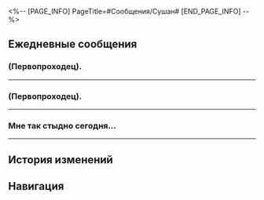 <%-- [PAGE_INFO]
PageTitle=#Сообщения/Сушан#
[END_PAGE_INFO] --%>
{{Сообщение Инфобокс
|id          = 1206
|Изображение = Персонаж Сушан Иконка.png
|Тип         = Персонаж
|Отправитель = Сушан
|ПодписьСоо  = Какая болезнь вызывает сонливость во время чтения?
|Фракция     = Лофу Сяньчжоу
}}

==Ежедневные сообщения==
===(Первопроходец).===
{{Сообщения|текст =
:'''Сушан:''' (Первопроходец).
:'''Сушан:''' Наконец-то я смогла связаться с тобой.
:'''Сушан:''' Я слышала, ты {{MC|ж=прибыла|м=прибыл}} на Лофу из другого мира...
:'''Сушан:''' Можешь помочь мне?
:'''Сушан:''' Я в бешенстве.
:{Выбор} Почему?
:'''(Первопроходец):''' Почему?
:'''(Первопроходец):''' Рассказывай.
:'''Сушан:''' [[Файл:Стикер ГПП 07 Пом-Пом 02.png|80px|&lbrack;Плач&rbrack;]]
:'''Сушан:''' Я уже давно состою в Облачных Рыцарях Лофу.
:'''Сушан:''' Но кроме патрулей я ничем не занимаюсь.
:'''Сушан:''' Когда я стану достойным Облачным Рыцарем?
:{Выбор} Ты уже достойна.
::'''(Первопроходец):''' Внимательно патрулируй и выполняй задания, этого хватит.
::'''Сушан:''' Да не в этом дело. Все мечтают стать легендой.
::'''Сушан:''' Моя мама с детства рассказывала мне о героических подвигах Облачных Рыцарей, так что мечты о величии укоренились во мне.
:{Выбор} Так это же хорошо, когда всё спокойно.
::'''(Первопроходец):''' Так это же хорошо, когда всё спокойно. Значит, не зря патрулируешь.
::'''Сушан:''' Я знаю!
::'''Сушан:''' Моя мама с детства рассказывала мне о героических подвигах Облачных Рыцарей, так что мечты о величии укоренились во мне...
:{Выбор} Присоединяйся к Безымянным!
:'''(Первопроходец):''' Если так хочешь помогать другим, почему не присоединишься к Безымянным?
:'''(Первопроходец):''' Новые задания появляются каждый день, невозможно выполнить все.
:'''Сушан:''' [[Файл:Стикер ГПП 07 Пом-Пом 08.png|80px|&lbrack;Шок&rbrack;]]
:'''Сушан:''' Как здорово!
:'''Сушан:''' Я хочу присоединиться к Безымянным.
:'''Сушан:''' А какие задания? Можно посмотреть?
:{{Диалог|Предупреждение}} Файл «Искоренить зло» отправлен
:{{Диалог|Предупреждение}} Файл «Искоренить зло» получен
:'''Сушан:''' Что значит искоренить?
:'''Сушан:''' А, поняла.
:'''Сушан:''' Почему название такое распущенное?
:{Выбор} Эмм... Напыщенное?..
:'''(Первопроходец):''' Эмм... Напыщенное?..
:'''Сушан:''' О.
:'''Сушан:''' А, да.
:'''Сушан:''' Ты {{MC|ж=такая умная|м=такой умный}}.
:'''Сушан:''' Быть Безымянным так сложно!
:'''Сушан:''' [[Файл:Стикер ГПП 07 Пом-Пом 02.png|80px|&lbrack;Плач&rbrack;]]
}}
----

===(Первопроходец).===
{{Сообщения|текст =
:'''Сушан:''' (Первопроходец).
:'''Сушан:''' Ты {{MC|ж=знакома|м=знаком}} с Яньцином?
:{Выбор} {{MC|ж=Слышала|м=Слышал}} о нём.
::'''(Первопроходец):''' Я {{MC|ж=слышала|м=слышал}} его имя.
::'''Сушан:''' Это юное дарование Облачных Рыцарей.
:{Выбор} Сражались - было дело.
::'''(Первопроходец):''' Мы пару раз сражались.
::'''Сушан:''' Ого! Так ты {{MC|ж=билась|м=бился}} с юным дарованием Облачных Рыцарей?
::'''Сушан:''' Верится с трудом...
:{Выбор} Что за Яньцин?
::'''(Первопроходец):''' Что за Яньцин...
::'''(Первопроходец):''' [[Файл:Стикер ГПП 07 Пом-Пом 07.png|80px|&lbrack;Недоумение&rbrack;]]
::'''Сушан:''' Ты его знаешь.
::'''Сушан:''' Пацан, ходящий за генералом Цзин Юанем.
::{Выбор} Охранник генерала?
::'''(Первопроходец):''' Охранник генерала?
::'''Сушан:''' Да, это юное дарование Облачных Рыцарей.
:'''Сушан:''' Я наблюдала за его тренировкой. Мои глаза не успевают следить за его мечом!
:'''Сушан:''' Такой маленький, а сколько таланта.
:{Выбор} Он одарённый мечник?
::'''(Первопроходец):''' Он одарённый мечник?
::'''(Первопроходец):''' Возможно, у него талант к сражениям.
::'''Сушан:''' Ты {{MC|ж=права|м=прав}}!
:{Выбор} Это благодаря Цзин Юаню.
::'''(Первопроходец):''' Это благодаря наставлениям генерала Цзин Юаня.
::'''Сушан:''' Кажется, это называют победой на старте.
::'''Сушан:''' Моя мама - тоже Облачный Рыцарь, она с детства заставляла меня тренироваться, почему же я не дотягиваю до его уровня...
:'''Сушан:''' Хотя, если подумать, его мастерство владения мечом напоминает мою маму...
:'''Сушан:''' Нужно спросить у него пару советов.
:{Выбор} Я хочу с тобой!
:'''(Первопроходец):''' Я хочу с тобой!
:'''Сушан:''' Хорошо!
}}
----

===Мне так стыдно сегодня...===
{{Сообщения|текст =
:'''Сушан:''' Мне так стыдно сегодня...
:'''Сушан:''' Я хотела сходить в «Неспящий граф» послушать истории, и угадай что.
:{Выбор} И что же?
:'''(Первопроходец):''' И что же?
:'''(Первопроходец):''' [[Файл:Стикер ГПП 07 Пом-Пом 07.png|80px|&lbrack;Недоумение&rbrack;]]
:'''Сушан:''' Я встретила своего старого мэтра из лицея!
:'''Сушан:''' Я и не знала, что он на Лофу, вот не повезло же...
:'''Сушан:''' [[Файл:Стикер ГПП 07 Пом-Пом 02.png|80px|&lbrack;Плач&rbrack;]]
:{Выбор} Почему не повезло?
::'''(Первопроходец):''' Разве это плохо?
::'''(Первопроходец):''' Почему не повезло?
::'''(Первопроходец):''' [[Файл:Стикер ГПП 07 Пом-Пом 07.png|80px|&lbrack;Недоумение&rbrack;]]
::'''Сушан:''' Ой, а ты не знаешь!
::'''Сушан:''' Когда я ещё училась, он почти никогда меня не замечал.
:{Выбор} Мэтр? Лицей?
::'''(Первопроходец):''' Что за мэтр? И что за лицей?
::'''(Первопроходец):''' Я с другой планеты и таких слов не знаю.
::'''(Первопроходец):''' [[Файл:Стикер ГПП 07 Пом-Пом 07.png|80px|&lbrack;Недоумение&rbrack;]]
::'''Сушан:''' А, пустяки, я всё равно не намного больше тебя знаю.
::'''Сушан:''' Как бы тебе объяснить.
::'''Сушан:''' Придумала!
::'''Сушан:''' Лицей - это школа, а мэтр - учитель.
:'''Сушан:''' Я так не хотела это вспоминать, как же неловко.
:{Выбор} Рассказывай.
:'''(Первопроходец):''' Рассказывай.
:'''Сушан:''' Я выросла в военной семье, моя мама очень строго относится к практике боевых навыков.
:'''Сушан:''' Так что мне приходилось упражняться с ней до рассвета, а затем идти в лицей.
:'''Сушан:''' К тому времени я была уже вымотана. Всё время засыпала.
:'''Сушан:''' И сейчас, когда он меня встретил, то закричал: «Эй, это же наша Засоня!»
:'''Сушан:''' Все вокруг сразу же начали на меня пялиться, мне было так стыдно.
:'''Сушан:''' [[Файл:Стикер ГПП 07 Пом-Пом 02.png|80px|&lbrack;Плач&rbrack;]]
:{Выбор} Это и правда неловко.
:'''(Первопроходец):''' Это и правда неловко.
:'''(Первопроходец):''' [[Файл:Стикер ГПП 07 Пом-Пом 08.png|80px|&lbrack;Шок&rbrack;]]
:'''Сушан:''' Надеюсь, я больше с ним не встречусь...
}}
----

==История изменений==
{{История изменений|3.5}}

==Навигация==
{{Сообщения Навбокс}}